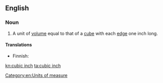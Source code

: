 ==English==

===Noun===
{{en-noun|cubic inches}}

# A unit of [[volume]] equal to that of a [[cube]] with each [[edge]] one inch long.

====Translations====
{{trans-top|unit of volume}}
* Finnish: {{t|fi|kuutiotuuma}}
{{trans-mid}}
{{trans-bottom}}

[[Category:en:Units of measure]]

[[kn:cubic inch]]
[[ta:cubic inch]]